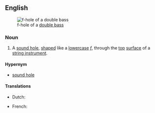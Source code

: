 ==English==
{{wikipedia}}
[[Image:Doublebass fhole.jpg|thumb|f-hole of a [[double bass]]]]
===Noun===
{{en-noun|head=[[f]]-[[hole]]}}

# {{context|musical instruments|lang=en}} A [[sound hole]], [[shape]]d like a [[lowercase]] ''[[f]]'', through the [[top]] [[surface]] of a [[string instrument]].

====Hypernym====
* [[sound hole]]

====Translations====
{{trans-top|hole in instrument}}
* Dutch: {{t+|nl|klankgat|n}}
{{trans-mid}}
* French: {{t+|fr|ouïe|f}}
{{trans-bottom}}